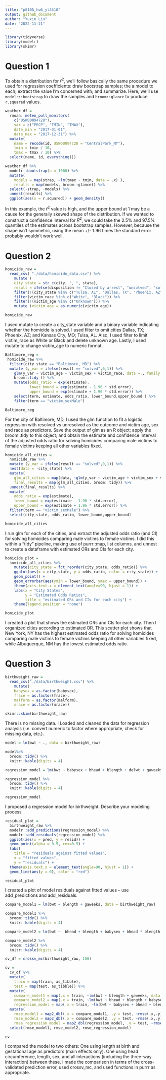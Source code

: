 ```yaml
---
title: "p8105_hw6_yl4610"
output: github_document
author: "Yuxin Liu"
date: "2022-11-21"
---
```


```r
library(tidyverse)
library(modelr)
library(skimr)
```

# Question 1

To obtain a distribution for $\hat{r}^2$, we'll follow basically the same procedure we used for regression coefficients: draw bootstrap samples; the a model to each; extract the value I'm concerned with; and summarize. Here, we'll use `modelr::bootstrap` to draw the samples and `broom::glance` to produce `r.squared` values. 

```r
weather_df = 
  rnoaa::meteo_pull_monitors(
    c("USW00094728"),
    var = c("PRCP", "TMIN", "TMAX"), 
    date_min = "2017-01-01",
    date_max = "2017-12-31") %>%
  mutate(
    name = recode(id, USW00094728 = "CentralPark_NY"),
    tmin = tmin / 10,
    tmax = tmax / 10) %>%
  select(name, id, everything())
```

```r
weather_df %>% 
  modelr::bootstrap(n = 1000) %>% 
  mutate(
    models = map(strap, ~lm(tmax ~ tmin, data = .x) ),
    results = map(models, broom::glance)) %>% 
  select(-strap, -models) %>% 
  unnest(results) %>% 
  ggplot(aes(x = r.squared)) + geom_density()
```

In this example, the $\hat{r}^2$ value is high, and the upper bound at 1 may be a cause for the generally skewed shape of the distribution. If we wanted to construct a confidence interval for $R^2$, we could take the 2.5% and 97.5% quantiles of the estimates across bootstrap samples. However, because the shape isn't symmetric, using the mean +/- 1.96 times the standard error probably wouldn't work well.

# Question 2
```r
homicide_raw = 
  read_csv( "./data/homicide_data.csv") %>% 
    mutate (
    city_state = str_c(city, ", ", state),
    result = ifelse(disposition != "Closed by arrest", "unsolved", "solved")) %>% 
    filter(!(city_state %in% c("Tulsa, AL", "Dallas, TX", "Phoenix, AZ", "Kansas City, MO"))) %>% 
    filter(victim_race %in% c("White", "Black")) %>% 
    filter(!(victim_age %in% c("Unknown"))) %>% 
    mutate (victim_age = as.numeric(victim_age))

homicide_raw 
```
I used mutate to create a city_state variable and a binary variable indicating whether the homicide is solved. I used filter to omit cities Dallas, TX; Phoenix, AZ; and Kansas City, MO; Tulsa, AL. Also, I used filter to limit victim_race as White or Black and delete unknown age. Lastly, I used mutate to change victim_age to numeric format.

```r
Baltimore_reg = 
 homicide_raw %>% 
  filter(city_state == "Baltimore, MD") %>%
  mutate (y_var = ifelse(result == "solved",0,1)) %>% 
    glm(y_var ~ victim_age + victim_sex + victim_race, data =., family = 'binomial'(link='logit')) %>% 
    broom::tidy () %>% 
    mutate(odds_ratio = exp(estimate),
           lower_bound = exp(estimate - 1.96 * std.error),
           upper_bound = exp(estimate + 1.96 * std.error)) %>% 
    select(term, estimate, odds_ratio, lower_bound,upper_bound ) %>% 
    filter(term == "victim_sexMale") 

Baltimore_reg
```
For the city of Baltimore, MD, I used the glm function to fit a logistic regression with resolved vs unresolved as the outcome and victim age, sex and race as predictors. Save the output of glm as an R object; apply the broom::tidy to this object; and obtain the estimate and confidence interval of the adjusted odds ratio for solving homicides comparing male victims to female victims keeping all other variables fixed.

```r
homicide_all_cities = 
  homicide_raw %>% 
  mutate (y_var = ifelse(result == "solved",0,1)) %>%
  nest(data = -city_state) %>% 
  mutate(
    glm_all_cities = map(data, ~glm(y_var ~ victim_age + victim_sex + victim_race, data = ., family = 'binomial'(link='logit'))),
    final_results = map(glm_all_cities, broom::tidy)) %>% 
  unnest(final_results) %>% 
  mutate(
    odds_ratio = exp(estimate),
    lower_bound = exp(estimate - 1.96 * std.error),
    upper_bound = exp(estimate + 1.96 * std.error)) %>% 
  filter(term == "victim_sexMale") %>% 
  select(city_state, odds_ratio, lower_bound,upper_bound) 

homicide_all_cities
```
I run glm for each of the cities, and extract the adjusted odds ratio (and CI) for solving homicides comparing male victims to female victims. I did this within a “tidy” pipeline, making use of purrr::map, list columns, and unnest to create a dataframe with estimated ORs and CIs for each city.

```r
homicide_plot = 
  homicide_all_cities %>% 
    mutate(city_state = fct_reorder(city_state, odds_ratio)) %>% 
    ggplot(aes(x = city_state, y = odds_ratio, color = city_state)) + 
    geom_point() + 
    geom_errorbar(aes(ymin = lower_bound, ymax = upper_bound)) + 
    theme(axis.text.x = element_text(angle=90, hjust = 1)) + 
    labs(x = "City States",
         y = "Estimated Odds Ratios",
         title = "estimated ORs and CIs for each city") +
    theme(legend.position = "none") 

homicide_plot
```

I created a plot that shows the estimated ORs and CIs for each city. Then I organized cities according to estimated OR.
This scatter plot shows that New York, NY has the highest estimated odds ratio for solving homicides comparing male victims to female victims keeping all other variables fixed, while Albuquerque, NM has the lowest estimated odds ratio.

# Question 3 
```r
birthweight_raw = 
  read_csv("./data/birthweight.csv") %>% 
    mutate(
    babysex = as.factor(babysex),
    frace = as.factor(frace),
    malform = as.factor(malform),
    mrace = as.factor(mrace))
```

```r
skimr::skim(birthweight_raw) 
```
There is no missing data.
I Loaded and cleaned the data for regression analysis (i.e. convert numeric to factor where appropriate, check for missing data, etc.).

```r
model = lm(bwt ~ ., data = birthweight_raw) 

model%>%
  broom::tidy() %>% 
  knitr::kable(digits = 4)

regression_model = lm(bwt ~ babysex + bhead + blength + delwt + gaweeks + mheight + mrace + parity + ppwt + smoken, data = birthweight_raw) 

regression_model %>% 
  broom::tidy() %>% 
  knitr::kable(digits = 4)

regression_model
```
I proposed a regression model for birthweight. Describe your modeling process 

```r
residual_plot =
  birthweight_raw %>% 
  modelr::add_predictions(regression_model) %>% 
  modelr::add_residuals(regression_model) %>%
  ggplot(aes(x = pred, y = resid)) + 
  geom_point(alpha = 0.5, cex=0.5) +
  labs(
    title = "residuals against fitted values",
    x = "fitted values",
    y = "residuals") +
  theme(axis.text.x = element_text(angle=90, hjust = 1)) +
  geom_line(aes(y = 0), color = "red") 

residual_plot
```

I created a plot of model residuals against fitted values – use add_predictions and add_residuals.

```r
compare_model1 = lm(bwt ~ blength + gaweeks, data = birthweight_raw) 

compare_model1 %>% 
  broom::tidy() %>% 
  knitr::kable(digits = 4)

compare_model2 = lm(bwt ~  bhead + blength + babysex + bhead * blength + bhead * babysex + blength * babysex + bhead * blength * babysex, data = birthweight_raw) 

compare_model2 %>% 
  broom::tidy() %>% 
  knitr::kable(digits = 4)
```

```r
cv_df = crossv_mc(birthweight_raw, 100)

cv = 
  cv_df %>%
  mutate(
    train = map(train, as_tibble),
    test = map(test, as_tibble)) %>% 
  mutate(
    compare_model1 = map(.x = train, ~lm(bwt ~ blength + gaweeks, data = birthweight_raw)),
    compare_model2 = map(.x = train, ~lm(bwt ~ bhead + blength + babysex + bhead*blength + blength*babysex + bhead*babysex + bhead*blength*babysex, data = birthweight_raw)),
    regression_model = map(.x = train, ~lm(bwt ~ babysex + bhead + blength + delwt + gaweeks + mheight + mrace + parity + ppwt + smoken, data = birthweight_raw))) %>% 
  mutate(
    rmse_model1 = map2_dbl(.x = compare_model1, .y = test, ~rmse(.x,.y)),
    rmse_model2 = map2_dbl(.x = compare_model2, .y = test, ~rmse(.x,.y)),
    rmse_regression_model = map2_dbl(regression_model, .y = test, ~rmse(model = .x, .y))) %>% 
  select(rmse_model1, rmse_model2, rmse_regression_model)

cv
```
I compared the model to two others:
One using length at birth and gestational age as predictors (main effects only). One using head circumference, length, sex, and all interactions (including the three-way interaction) between these. i made the comparison in terms of the cross-validated prediction error, used crossv_mc, and used functions in purrr as appropriate.
